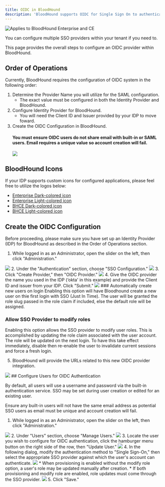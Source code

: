 ---
title: OIDC in BloodHound
description: 'BloodHound supports OIDC for Single Sign On to authenticate users to your tenant environment.'
---
<img noZoom src="/assets/enterprise-AND-community-edition-pill-tag.svg" alt="Applies to BloodHound Enterprise and CE"/>

You can configure multiple SSO providers within your tenant if you need to.

This page provides the overall steps to configure an OIDC provider within BloodHound.

## Order of Operations

Currently, BloodHound requires the configuration of OIDC system in the following order:

1.  Determine the Provider Name you will utilize for the SAML configuration.
    * The exact value must be configured in both the Identity Provider and BloodHound.
2.  Configure Identity Provider for BloodHound.
    * You will need the Client ID and Issuer provided by your IDP to move foward.
3.  Create the OIDC Configuration in BloodHound.
    #### You must ensure OIDC users do not share email with built-in or SAML users. Email requires a unique value so account creation will fail.
    <Frame>
    <img src="/images/sso/create_user_fail_email.png"/>
    </Frame>

## BloodHound Icons

If your IDP supports custom icons for configured applications, please feel free to utilize the logos below:

* [Enterprise Dark-colored icon](https://raw.githubusercontent.com/SpecterOps/BloodHound-docs/main/docs/logo/BHE_PurpleField.png)
* [Enterprise Light-colored icon](https://raw.githubusercontent.com/SpecterOps/BloodHound-docs/main/docs/logo/BHE_WhiteField.png)
* [BHCE Dark-colored icon](https://raw.githubusercontent.com/SpecterOps/BloodHound-docs/main/docs/logo/BHCE_RedField.png)
* [BHCE Light-colored icon](https://raw.githubusercontent.com/SpecterOps/BloodHound-docs/main/docs/logo/BHCE_WhiteField.png)

## Create the OIDC Configuration

Before proceeding, please make sure you have set up an Identity Provider (IDP) for BloodHound as described in the Order of Operations section.

1.  While logged in as an Administrator, open the slider on the left, then click "Administration."
<Frame>
  <img src="/images/sso/select_administration.png"/>
</Frame>
2.  Under the "Authentication" section, choose "SSO Configuration."
<Frame>
  <img src="/images/sso/select_sso.png"/>
</Frame>
3.  Click "Create Provider," then "OIDC Provider."
<Frame>
  <img src="/images/sso/create_provider.png"/>
</Frame>
4.  Give the OIDC provider the name you used in the IDP (‘okta' in this example) and provide the Client ID and issuer from your IDP. Click "Submit."
<Frame>
  <img src="/images/sso/oidc_config.png"/>
</Frame>
### Automatically create new users on login
Enabling this option will have Bloodhound create a new user on thie first login with SSO (Just In Time). The user will be granted the role slug passed in the role claim if included, else the default role will be assigned.

### Allow SSO Provider to modify roles
Enabling this option allows the SSO provider to modify user roles. This is accomplished by updating the role claim associated with the user account. The role will be updated on the next login. 
To have this take effect immediately, disable then re-enable the user to invalidate current sessions and force a fresh login.

5. BloodHound will provide the URLs related to this new OIDC provider integration.
<Frame>
  <img src="/images/sso/oidc_details.png"/>
</Frame>
## Configure Users for OIDC Authentication

By default, all users will use a username and password via the built-in authentication service. SSO may be set during user creation or edited for an existing user. 

Ensure any built-in users will not have the same email address as potential SSO users as email must be unique and account creation will fail.

1.  While logged in as an Administrator, open the slider on the left, then click "Administration."
<Frame>
  <img src="/images/sso/select_administration.png"/>
</Frame>
2.  Under "Users" section, choose "Manage Users."
<Frame>
  <img src="/images/sso/select_manage_users.png"/>
</Frame>
3.  Locate the user you wish to configure for OIDC authentication, click the hamburger menu button on the right side of the row, then "Update User."
<Frame>
  <img src="/images/sso/user_hamburger.png"/>
</Frame>
4.  In the following dialog, modify the authentication method to "Single Sign-On," then select the appropriate SSO provider against which the user's account can authenticate.
<Frame>
  <img src="/images/sso/update_user_no_provision.png"/>
</Frame>
  * When provisioning is enabled without the modify role option, a user's role may be updated manually after creation.
  * If both provisioning and modify role are enabled, role updates must come through the SSO provider.
<Frame>
  <img src="/images/sso/update_user_with_provision.png"/>
</Frame>
5.  Click "Save."
